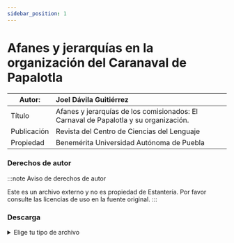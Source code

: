 ```yaml
---
sidebar_position: 1
---
```

# Afanes y jerarquías en la organización del Caranaval de Papalotla

|Autor:| Joel Dávila Guitiérrez |
|--|:--|
|Título|Afanes y jerarquías de los comisionados: El Carnaval de Papalotla y su organización.|
|Publicación|Revista del Centro de Ciencias del Lenguaje|
|Propiedad|Benemérita Universidad Autónoma de Puebla|

### Derechos de autor
    
:::note Aviso de derechos de autor

Este es un archivo externo y no es propiedad de Estantería. Por favor consulte las licencias de uso en la fuente original.
:::

### Descarga
<details>
  <summary>Elige tu tipo de archivo</summary>
    <div>
        <a href="https://archivoestanteriapapalotla.s3.us-east-1.amazonaws.com/estanteria-digital-de-papalotla-pd2/Historia%20y%20Costumbres/Afanes-Jerarquias-Carnaval-Papalotla.pdf"> 📥 |Afanes y jerarquías de los comisionados: El Carnaval de Papalotla y su organización (PDF)</a>
        </div>      
</details>

